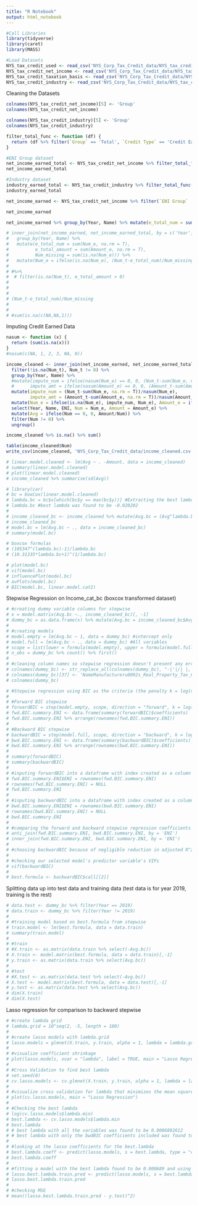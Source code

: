 ```yaml
---
title: "R Notebook"
output: html_notebook
---
```


```r
#Call Libraries
library(tidyverse)
library(caret)
library(MASS)
```


```r
#Load Datasets
NYS_tax_credit_used <- read_csv('NYS_Corp_Tax_Credit_data/NYS_tax_credit_used.csv')
NYS_tax_credit_net_income <- read_csv('NYS_Corp_Tax_Credit_data/NYS_tax_credit_net_income.csv')
NYS_tax_credit_taxation_basis <- read_csv('NYS_Corp_Tax_Credit_data/NYS_tax_credit_taxation_basis.csv')
NYS_tax_credit_industry <- read_csv('NYS_Corp_Tax_Credit_data/NYS_tax_credit_industry.csv')
```

Cleaning the Datasets
```r
colnames(NYS_tax_credit_net_income)[5] <- 'Group'
colnames(NYS_tax_credit_net_income)

colnames(NYS_tax_credit_industry)[5] <- 'Group'
colnames(NYS_tax_credit_industry)

filter_total_func <- function (df) {
  return (df %>% filter(`Group` == 'Total', `Credit Type` == 'Credit Earned') %>% select(Year = `Tax Year`, Name = `Credit Name`, Num = `Number of Taxpayers`, Amount = `Amount of Credit`))
}

#ENI Group dataset
net_income_earned_total <- NYS_tax_credit_net_income %>% filter_total_func()
net_income_earned_total

#Industry dataset
industry_earned_total <- NYS_tax_credit_industry %>% filter_total_func()
industry_earned_total

```

```r
net_income_earned <- NYS_tax_credit_net_income %>% filter(`ENI Group` != 'Total', `Credit Type` == 'Credit Earned') %>% select(Year = `Tax Year`, Name = `Credit Name`, ENI = `ENI Group`, Num = `Number of Taxpayers`, Amount = `Amount of Credit`)

net_income_earned

net_income_earned %>% group_by(Year, Name) %>% mutate(e_total_num = sum(Num, na.rm = T), e_total_amount = sum(Amount, na.rm = T)) %>% filter(is.na(e_total_num))

```

```r
# inner_join(net_income_earned, net_income_earned_total, by = c('Year', 'Name'), suffix = c('_e', '_t')) %>% 
#   group_by(Year, Name) %>% 
#   mutate(e_total_num = sum(Num_e, na.rm = T), 
#          e_total_amount = sum(Amount_e, na.rm = T), 
#          Num_missing = sum(is.na(Num_e))) %>%
#   mutate(Num_e = ifelse(is.na(Num_e), (Num_t-e_total_num)/Num_missing, Num_e))
# 
# #%>%
#  # filter(is.na(Num_t), e_total_amount > 0)
# 
# 
# 
# (Num_t-e_total_num)/Num_missing
# 
# 
# #sum(is.na(c(NA,NA,1)))

```


Imputing Credit Earned Data
```r
nasum <- function (x) {
  return (sum(is.na(x)))
}
#nasum(c(NA, 1, 2, 3, NA, 0))
```

```r
income_cleaned <- inner_join(net_income_earned, net_income_earned_total, by = c('Year', 'Name'), suffix = c('_e', '_t')) %>% 
  filter(!is.na(Num_t), Num_t != 0) %>%
  group_by(Year, Name) %>%
  #mutate(impute_num = ifelse(nasum(Num_e) == 0, 0, (Num_t-sum(Num_e, na.rm = T))/nasum(Num_e)),
  #      impute_amt = ifelse(nasum(Amount_e) == 0, 0, (Amount_t-sum(Amount_e, na.rm = T))/nasum(Amount_e)))
  mutate(impute_num = (Num_t-sum(Num_e, na.rm = T))/nasum(Num_e),
         impute_amt = (Amount_t-sum(Amount_e, na.rm = T))/nasum(Amount_e)) %>%
  mutate(Num_e = ifelse(is.na(Num_e), impute_num, Num_e), Amount_e = ifelse(is.na(Amount_e), impute_amt, Amount_e)) %>%
  select(Year, Name, ENI, Num = Num_e, Amount = Amount_e) %>%
  mutate(Avg = ifelse(Num == 0, 0, Amount/Num)) %>%
  filter(Num != 0) %>%
  ungroup()

income_cleaned %>% is.na() %>% sum()
```

```r
table(income_cleaned$Num)
write_csv(income_cleaned, 'NYS_Corp_Tax_Credit_data/income_cleaned.csv')
```


```r
# linear.model.cleaned <- lm(Avg ~ . -Amount, data = income_cleaned)
# summary(linear.model.cleaned)
# plot(linear.model.cleaned)
# income_cleaned %>% summarise(sd(Avg))
```

```r
# library(car)
# bc = boxCox(linear.model.cleaned)
# lambda.bc = bc$x[which(bc$y == max(bc$y))] #Extracting the best lambda value.
# lambda.bc #best lambda was found to be -0.020202
# 
# income_cleaned_bc <- income_cleaned %>% mutate(Avg.bc = (Avg^lambda.bc -1)/lambda.bc) %>% select(-c(Avg, Amount))
# income_cleaned_bc
# model.bc = lm(Avg.bc ~ ., data = income_cleaned_bc)
# summary(model.bc)

# boxcox formulas 
# (105347^(lambda.bc)-1)/lambda.bc 
# (10.31335*lambda.bc+1)^(1/lambda.bc)
```

```r
# plot(model.bc)
# vif(model.bc)
# influencePlot(model.bc)
# avPlots(model.bc)
# BIC(model.bc, linear.model.cat2)
```

Stepwise Regression on Income_cat_bc (boxcox transformed dataset)
```r
# #creating dummy variable columns for stepwise
# x = model.matrix(Avg.bc ~., income_cleaned_bc)[, -1]
# dummy_bc = as.data.frame(x) %>% mutate(Avg.bc = income_cleaned_bc$Avg.bc)
# 
# #creating models
# model.empty = lm(Avg.bc ~ 1, data = dummy_bc) #intercept only
# model.full = lm(Avg.bc ~ ., data = dummy_bc) #All variables
# scope = list(lower = formula(model.empty), upper = formula(model.full))
# n_obs = dummy_bc %>% count() %>% first()
# 
# #cleaning column names so stepwise regression doesn't present any errors
# colnames(dummy_bc) <- str_replace_all(colnames(dummy_bc), "-|'|/| |,|�" , '_')
# colnames(dummy_bc)[37] <- 'NameManufactureru0092s_Real_Property_Tax_Credit'
# colnames(dummy_bc)
```


```r
# #Stepwise regression using BIC as the criteria (the penalty k = log(n)).
# 
# #Forward BIC stepwise
# forwardBIC = step(model.empty, scope, direction = "forward", k = log(n_obs))
# fwd.BIC.summary.ENI <- data.frame(summary(forwardBIC)$coefficients)
# fwd.BIC.summary.ENI %>% arrange(rownames(fwd.BIC.summary.ENI))
# 
# #Backward BIC stepwise
# backwardBIC = step(model.full, scope, direction = "backward", k = log(n_obs))
# bwd.BIC.summary.ENI <- data.frame(summary(backwardBIC)$coefficients)
# bwd.BIC.summary.ENI %>% arrange(rownames(bwd.BIC.summary.ENI))
# 
# summary(forwardBIC)
# summary(backwardBIC)
# 
# #inputing forwardBIC into a dataframe with index created as a column
# fwd.BIC.summary.ENI$ENI = rownames(fwd.BIC.summary.ENI)
# rownames(fwd.BIC.summary.ENI) = NULL
# fwd.BIC.summary.ENI
# 
# #inputing backwardBIC into a dataframe with index created as a column
# bwd.BIC.summary.ENI$ENI = rownames(bwd.BIC.summary.ENI)
# rownames(bwd.BIC.summary.ENI) = NULL
# bwd.BIC.summary.ENI
# 
# #comparing the forward and backward stepwise regression coefficients
# anti_join(fwd.BIC.summary.ENI, bwd.BIC.summary.ENI, by = 'ENI')
# inner_join(fwd.BIC.summary.ENI, bwd.BIC.summary.ENI, by = 'ENI')
# 
# #choosing backwardBIC because of negligible reduction in adjusted R^2 but we can reduce our sizable number of predictor variables.
# 
# #checking our selected model's predictor variable's VIFs
# vif(backwardBIC)
# 
# best.formula <- backwardBIC$call[[2]]
```


Splitting data up into test data and training data (test data is for year 2019, training is the rest)
```r
# data.test <- dummy_bc %>% filter(Year == 2019)
# data.train <- dummy_bc %>% filter(Year != 2019)
# 
# #training model based on best.formula from stepwise
# train.model <- lm(best.formula, data = data.train)
# summary(train.model)
# 
# #train
# #X.train <- as.matrix(data.train %>% select(-Avg.bc))
# X.train <- model.matrix(best.formula, data = data.train)[,-1]
# y.train <- as.matrix(data.train %>% select(Avg.bc))
# 
# #test
# #X.test <- as.matrix(data.test %>% select(-Avg.bc))
# X.test <- model.matrix(best.formula, data = data.test)[,-1]
# y.test <- as.matrix(data.test %>% select(Avg.bc))
# dim(X.train)
# dim(X.test)
```

Lasso regression for comparison to backward stepwise
```r
# #create lambda grid
# lambda.grid = 10^seq(2, -5, length = 100)
# 
# #create lasso models with lambda.grid
# lasso.models = glmnet(X.train, y.train, alpha = 1, lambda = lambda.grid)
# 
# #visualize coefficient shrinkage
# plot(lasso.models, xvar = "lambda", label = TRUE, main = "Lasso Regression")
# 
# #Cross Validation to find best lambda
# set.seed(0)
# cv.lasso.models <- cv.glmnet(X.train, y.train, alpha = 1, lambda = lambda.grid, nfolds = 10)
# 
# #visualize cross validation for lambda that minimizes the mean squared error.
# plot(cv.lasso.models, main = "Lasso Regression")
# 
# #Checking the best lambda
# log(cv.lasso.models$lambda.min)
# best.lambda <- cv.lasso.models$lambda.min
# best.lambda
# # best lambda with all the variables was found to be 0.0006892612
# # best lambda with only the bwdBIC coefficients included was found to be 0.0003053856
# 
# #looking at the lasso coefficients for the best.lambda
# best.lambda.coeff <- predict(lasso.models, s = best.lambda, type = "coefficients")
# best.lambda.coeff
# 
# #fitting a model with the best lambda found to be 0.000689 and using it to make predictions for the testing data.
# lasso.best.lambda.train.pred <- predict(lasso.models, s = best.lambda, newx = X.test)
# lasso.best.lambda.train.pred
# 
# #checking MSE
# mean((lasso.best.lambda.train.pred - y.test)^2)

```

